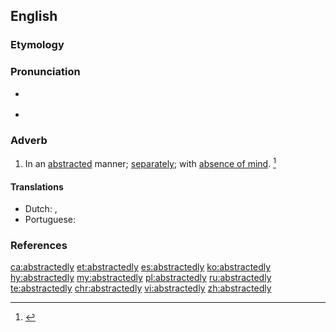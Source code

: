 ==English==

===Etymology===
{{suffix|abstracted|ly|lang=en}}

===Pronunciation===
* {{a|US}} {{IPA|/əbˈstɹæk.tɪd.li/|lang=en}}
* {{a|US}} {{IPA|/æbˈstɹæk.tɪd.li/|/əbˈstɹæk.tɪd.li/|lang=en}}

===Adverb===
{{en-adv}}

# In an [[abstracted]] manner; [[separately]]; with [[absence of mind]]. {{defdate|First attested in the mid 17<sup>th</sup> century.}}<ref name=SOED>{{R:SOED5|page=10}}</ref>

====Translations====
{{trans-top|in an abstracted manner}}
* Dutch: {{t|nl|in abstracto}}, {{t|nl|in theorie}}
* Portuguese: {{t|pt|abstraidamente}}
{{trans-mid}}
{{trans-bottom}}

===References===
<references/>

[[ca:abstractedly]]
[[et:abstractedly]]
[[es:abstractedly]]
[[ko:abstractedly]]
[[hy:abstractedly]]
[[my:abstractedly]]
[[pl:abstractedly]]
[[ru:abstractedly]]
[[te:abstractedly]]
[[chr:abstractedly]]
[[vi:abstractedly]]
[[zh:abstractedly]]